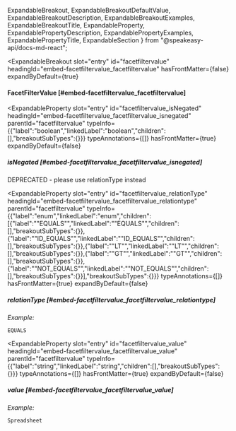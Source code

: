   ExpandableBreakout,
  ExpandableBreakoutDefaultValue,
  ExpandableBreakoutDescription,
  ExpandableBreakoutExamples,
  ExpandableBreakoutTitle,
  ExpandableProperty,
  ExpandablePropertyDescription,
  ExpandablePropertyExamples,
  ExpandablePropertyTitle,
  ExpandableSection
} from "@speakeasy-api/docs-md-react";

<ExpandableSection>

<ExpandableBreakout
  slot="entry"
  id="facetfiltervalue"
  headingId="embed-facetfiltervalue_facetfiltervalue"
  hasFrontMatter={false}
  expandByDefault={true}
>

<ExpandableBreakoutTitle slot="title">

#### FacetFilterValue [#embed-facetfiltervalue_facetfiltervalue]

</ExpandableBreakoutTitle>

<ExpandableBreakoutDescription slot="description">

</ExpandableBreakoutDescription>

<ExpandableBreakoutExamples slot="examples">

</ExpandableBreakoutExamples>

<ExpandableBreakoutDefaultValue slot="defaultValue">

</ExpandableBreakoutDefaultValue>

</ExpandableBreakout>

<ExpandableProperty
  slot="entry"
  id="facetfiltervalue_isNegated"
  headingId="embed-facetfiltervalue_facetfiltervalue_isnegated"
  parentId="facetfiltervalue"
  typeInfo={{"label":"boolean","linkedLabel":"boolean","children":[],"breakoutSubTypes":{}}}
  typeAnnotations={[]}
  hasFrontMatter={true}
  expandByDefault={false}
>

<ExpandablePropertyTitle slot="title">

##### isNegated [#embed-facetfiltervalue_facetfiltervalue_isnegated]

</ExpandablePropertyTitle>

<ExpandablePropertyDescription slot="description">

DEPRECATED - please use relationType instead

</ExpandablePropertyDescription>

</ExpandableProperty>

<ExpandableProperty
  slot="entry"
  id="facetfiltervalue_relationType"
  headingId="embed-facetfiltervalue_facetfiltervalue_relationtype"
  parentId="facetfiltervalue"
  typeInfo={{"label":"enum","linkedLabel":"enum","children":[{"label":"\"EQUALS\"","linkedLabel":"\"EQUALS\"","children":[],"breakoutSubTypes":{}},{"label":"\"ID_EQUALS\"","linkedLabel":"\"ID_EQUALS\"","children":[],"breakoutSubTypes":{}},{"label":"\"LT\"","linkedLabel":"\"LT\"","children":[],"breakoutSubTypes":{}},{"label":"\"GT\"","linkedLabel":"\"GT\"","children":[],"breakoutSubTypes":{}},{"label":"\"NOT_EQUALS\"","linkedLabel":"\"NOT_EQUALS\"","children":[],"breakoutSubTypes":{}}],"breakoutSubTypes":{}}}
  typeAnnotations={[]}
  hasFrontMatter={true}
  expandByDefault={false}
>

<ExpandablePropertyTitle slot="title">

##### relationType [#embed-facetfiltervalue_facetfiltervalue_relationtype]

</ExpandablePropertyTitle>

<ExpandablePropertyExamples slot="examples">

_Example:_

```
EQUALS
```

</ExpandablePropertyExamples>

</ExpandableProperty>

<ExpandableProperty
  slot="entry"
  id="facetfiltervalue_value"
  headingId="embed-facetfiltervalue_facetfiltervalue_value"
  parentId="facetfiltervalue"
  typeInfo={{"label":"string","linkedLabel":"string","children":[],"breakoutSubTypes":{}}}
  typeAnnotations={[]}
  hasFrontMatter={true}
  expandByDefault={false}
>

<ExpandablePropertyTitle slot="title">

##### value [#embed-facetfiltervalue_facetfiltervalue_value]

</ExpandablePropertyTitle>

<ExpandablePropertyExamples slot="examples">

_Example:_

```
Spreadsheet
```

</ExpandablePropertyExamples>

</ExpandableProperty>

</ExpandableSection>